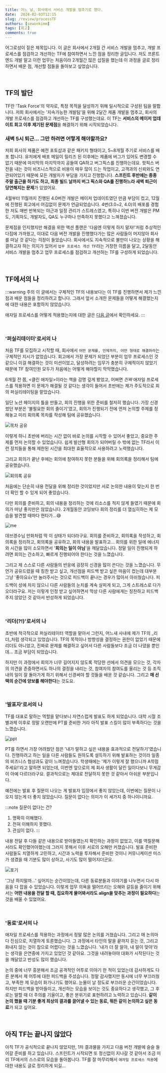 ```yaml
---
title: 어느 날, 회사에서 서비스 개발을 멈추기로 했다.
date:  2024-02-03T12:15
slug: /review/processTF
authors: [sewonkimm]
tags: [회고]
comments: true
---
```




어그로성이 짙은 제목입니다. 이 글은 회사에서 2개월 간 서비스 개발을 멈추고, 개발 프로세스를 점검하고 개선하는 TF에 참여하면서 느낀 점을 정리한 글입니다. 저도 프론트엔드 개발 말고 이런 업무는 처음이라 2개월간 많은 삽질을 했는데 이 과정을 글로 정리하면서 배운 점, 개선할 점들을 돌아보고 싶었습니다.

<br />

## TF의 발단

TF란 'Task Force'의 약자로, 특정 목적을 달성하기 위해 일시적으로 구성된 팀을 말합니다. 저희 회사에서는 '지속가능한 개발팀'을 위해 2달간 제품 개발을 멈추고, 회사의 개발 프로세스를 점검하고 개선하는 TF를 구성했는데요. 이 TF는 **서비스의 메이저 업데이트 회고 이후 제기된 문제점**을 해결하기 위해 시작되었습니다.


### 새벽 5시 퇴근... 그만 하려면 어떻게 해야할까요?

저희 회사의 제품은 예전 포토샵과 같은 패키지 형태이고, 5~8개월 주기로 서비스를 배포 합니다. 유저에게 배포 메일이 릴리즈 된 이후에는 제품에 버그가 있어도 변경할 수 없기 때문에 마지막의 마지막까지 공들여 QA하고 버그픽스를 진행하는데요. 핫픽스 버전을 내는 것이 비즈니스적으로 비용이 매우 많이 드는 작업이고, 고객과의 신뢰와도 연관되어있기 때문에 모든 개발자가 부담을 가지고 진행합니다. **스프린트 후반에는 종종 주말 출근을 하기도 하고, 최종 빌드 날까지 버그 픽스와 QA를 진행하느라 새벽 퇴근이 당연해지는 문제**가 있었어요.

<!--truncate-->


4월부터 11월까지 진행된 4.0버전 개발은 메이저 업데이트였던 만큼 부담이 컸고, 12월에 진행된 회고에서 어김없이 문제가 언급되었습니다. 4번(3.0~2, 4.0)의 배포를 경험한 저도 매번 반복되는 야근과 일정 관리가 스트레스였고, 특히나 이번 버전 개발은 PM도, 기획자도, 개발자도, QA도 누구하나 만족하지 못했다고 느껴졌습니다.

문제점을 인지했지만 해결을 위한 액션 플랜은 '다음엔 이렇게 하지 말자!'처럼 추상적인 다짐에 가까웠고, 이대로 다음 버전 개발을 진행했다가는 많은 사람들이 머지않아 회사를 떠날 것 같다는 걱정이 들었습니다. 회사에서도 지속적으로 불만이 나오는 상황을 해결하고자 하는 의지가 있어서 `업무 프로세스 개선 TF`라는 거창한 이름을 달고, 2달동안 서비스 개발을 멈추고 업무 프로세스를 점검하고 개선하는 TF를 구성하게 되었습니다.

<br />

## TF에서의 나

:::warning 주의
이 글에서는 구체적인 TF의 내용보다는 이 TF를 진행하면서 제가 느낀 점과 배운 점들을 정리하려고 합니다. 그래서 앞서 소개한 문제들을 어떻게 해결했는지에 대한 내용은 포함하지 않았습니다.

애자일 프로세스를 어떻게 적용했는지에 대한 글은 [다음 글](../2024-09-03-post/index.mdx)에서 확인하세요.
:::

<br />

### '퍼실리테이터'로서의 나

처음 TF를 모집하고 시작할 때, 회사에서 `어떤 문제를, 언제까지, 어떤 형태로 해결하라`는 구체적인 지시가 없었습니다. 회고에서 가장 문제가 되었던 부분이 업무 프로세스인 것 같으니 이걸 해결하는 것이 미션이었고, 달성하려는 임무가 충분히 구체적이지 않았기 때문에 TF 참여인원 모두가 처음에는 어떻게 해야할지 막막했습니다.

<ImageLayout src={day1} description="일단 회의 시간을 잡고 모이긴 했는데 무슨 말을 해야할지 모를 때..." />

6개월 전 쯤, \<클린 애자일>이라는 책을 감명 깊게 봤었고, 어쩌면 _진짜_ 애자일 프로세스를 적용하면 이 문제가 해결될 것 같다는 생각이 들어서 초반에는 제가 주도적으로 회의 퍼실리테이팅을 맡았습니다.

일단 노션 페이지의 틀을 만들고, 회의 진행을 위한 준비를 철저히 했습니다. 가장 신경썼던 부분은 '불필요한 회의 줄이기'였고, 회의가 진행되기 전에 먼저 논의할 주제를 정해놓고 미리 회의록 목차를 작성해 팀에 공유했습니다.

![목차 공유](./indexMessage.png)

이렇게 하니 초반에 버리는 시간 없이 바로 논의를 시작할 수 있어서 좋았고, 중요한 주제를 먼저 논의할 수 있었습니다. 쉽게 발산형 회의가 되어버릴 수 밖에 없는 TF라서 이런 장치들을 통해 제한된 시간을 최대한 효율적으로 사용하려고 노력했습니다.

그리고 회의가 끝난 후에는 회의에 참여하지 못한 분들을 위해 회의록을 정리해서 팀에 공유했습니다.

![회의록 공유](./tldr.png)

처음에는 단순히 내용 전달을 위해 정리한 것이었지만 서로 논의한 내용이 맞는지 한 번 더 확인 할 수 있게 되어 좋았습니다.

다만 회의를 준비하고, 회의 내용을 정리하는 것에 리소스를 적지 않게 들였기 때문에 회의가 마냥 좋지만은 않았습니다. 2개월동안 코딩보다 회의 정리를 더 열심히하는 제 모습을 발견할 때마다 현타가...😅

![me](./devtoon.png)

데브경수님 만화처럼 딱 이 상태가 되더라구요. 회의를 준비하고, 회의록을 작성하고, 회의록을 정리하고, 회의록을 공유하고, 회의 내용을 발표하고... 회의를 위한 일에 에너지와 시간을 많이 소모하면서 '**회의는 일이 아님**'을 깨달았습니다. 정말 일이 진행되게 하려면 회의는 간소하고, 빠르게 진행되어야 한다는 것을 느꼈습니다.

그리고 제 스스로 다른 사람들의 반응에 굉장히 신경을 많이 쓴다는 것을 느꼈습니다. 무언가 공유드렸을 때 칭찬 받고 싶고, 개선점을 피드백 받고 싶은 마음이 컸는데 대부분 그냥 '좋아요👍'만 눌러주시는 것으로 피드백이 끝나는 경우가 많아서 아쉬웠습니다. 피드백이 성에 차지 않으니 다른 사람들의 눈치를 계속 살피게 되고, 그게 스트레스로 다가오더라구요. 저는 이렇게 인정 받고 싶어하면서 막상 다른 사람에게는 칭찬하고 피드백 주지 않았던 것 같아서 반성하게 되었습니다.

<br />

### '리더(?!)'로서의 나

초반에 적극적으로 퍼실리테이터 역할을 맡아서 그런지, 어느새 사내에 제가 TF의 _리더_처럼 생각되고 있었습니다. TF의 목적이나 방향성을 결정하는 권한이 없었기 때문에 리더도 아니었고, 진짜로 문제를 해결하고 싶어서 다른 사람들보다 조금 더 나댔을 뿐인데... 조금 부담이 되었습니다.

하지만 이 과정에서 회의가 너무 길어지지 않도록 적당한 선에서 의견을 모으는 것, 각자의 의견을 존중하면서도 하나의 결정을 내리는 것, 참여자의 참여도를 올리는 것 등 조직 내의 일이 잘 돌아가게 하기 위해서 신경써야 할 것들을 배운 것 같습니다. 그리고 **매 선택의 순간에 양보를 해야한다**는 것도요.

<br />

### '발표자'로서의 나

TF를 대표로 말하는 역할을 맡다보니 자연스럽게 발표도 하게 되었습니다. 대학 시절 조별과제 이후로 정말 오랜만에 PT를 준비한 거라 아직 발표 스킬이 많이 부족하다는 것을 느꼈습니다.

![ppt](./pt.png)
<ImageLayout src={주기자} description="PT는 너무 떨렸어요... 호덜덜" />


PT를 하면서 가장 어려웠던 점은 '내가 말하고 싶은 내용을 효과적으로 전달하기'였습니다. 진행하려고 하는 일을 다른 사람들도 원하도록 설득하기 위해 발표하는 것이라 일종의 비즈니스 협상과도 같이 느껴졌습니다. 학생때에는 '제가 이렇게 잘 했으니까 A학점 주세요!'라고 말하면 되었는데, 이번엔 앞으로의 제 회사 생활이 달린 일이다보니 무게감이 아예 다르더라구요. 결과적으로는 제대로 전달하지 못한 것 같아서 아쉬운 부분입니다.

예전에는 발표 후 질문이 나오는 게 발표자 입장에서 좋지 않았는데, 이번에는 질문이 나오지 않는게 더 좋지 않았습니다. 질문이 없다는 의미가 이 세가지 중 하나이니까요.

:::note 질문이 없다는 건?
1. 명확히 이해했다.
2. 전혀 이해하지 못했다.
3. 관심이 없다.
:::

내용 전달 후 다들 같은 내용으로 받아들였는지 확인하는 과정이 없었고, 이를 역질문해서라도 확인했어야했는데 그러지 못해서 이후 서로의 오해만 커졌습니다. 발표 준비한 사람들도 치열하게 고민하고, 시간과 노력을 투자해서 준비한 것이니 커뮤니케이션 미스가 생겼을 때 기분도 많이 상하고, 사기도 많이 떨어지더군요.

![포기](./quit.jpg)

'그냥 하지말까...' 싶어지는 순간이었는데, 다른 동료분들과 이야기를 나누면서 다시 마음을 다 잡을 수 있었습니다. 이렇게 업무 의욕을 떨어뜨리는 오해와 갈등을 줄이기 위해서는 **어떤 내용을 전달 할 때, 집요하게 물어봐서라도 align을 맞추는 과정이 필요하다**는 것을 배울 수 있었어요.

<br />

### '동료'로서의 나

애자일 프로세스를 적용하는 과정에서 정말 많은 논의를 거쳤습니다. 그리고 매 논의마다 진심으로, 치열하게 토론했습니다. 그 과정에서 타인의 말을 끝까지 듣는 것, 그리고 화내지 않는 것이 참으로 어렵다는 것을 느꼈습니다. '내가 더 잘 알아, 내 말이 맞아'라는 생각을 은연중에 가지고 있었던 것 같아요. 그것을 내려놓아야 대화가 시작된다는 것을 깨달았고 반성도 많이 했습니다.

논의 중에 너무 흥분해서 조금 공격적인 어투로 이야기 한 적이 있었는데 감사하게도 다른 분께서 제 어투에 대한 피드백을 주셨습니다. 정말 감사했지만 동시에 너무 부끄러웠고, 부족한 제 모습이 화가나기도 했어요. 눈물이 날 정도로 부끄러운 순간이었습니다. 하지만 피드백을 받아들이고, 개선하는 모습을 보이는 것도 중요하다고 생각했고, 그 후로는 말할 때 더 주의를 기울이고, 좋은 분위기로 표현하려고 노력하고 있습니다. **같이 논의 했을 때 기분 좋게 최상의 결과를 끌어낼 수 있는 동료, 뭐든 같이 논의하고 싶은 동료**가 되고 싶어요.

<br />

## 아직 TF는 끝나지 않았다

아직 TF가 공식적으로 끝나지 않았지만, 1차 결과물을 가지고 다음 버전 개발에 슬슬 들어갈 준비를 하고 있습니다. 스프린트가 시작되면 또 정신없이 지나갈 것 같아서 조금 미리 TF에서의 스스로의 모습을 돌아봅니다. TF를 잘 마무리해서 `애자일 프로세스 적용`에 대한 내용도 글로 정리하게 되길...
